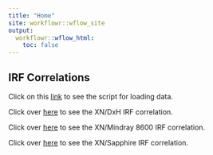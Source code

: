 ```yaml
---
title: "Home"
site: workflowr::wflow_site
output:
  workflowr::wflow_html:
    toc: false
---
```



## IRF Correlations

Click on this [link](load_data.html) to see the script for loading data.

Click over [here](irf_cor.html) to see the XN/DxH IRF correlation.

Click over [here](xn_8600.html) to see the XN/Mindray 8600 IRF correlation.

Click over [here](xn_sapphire.html) to see the XN/Sapphire IRF correlation.
